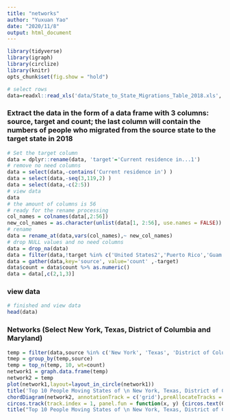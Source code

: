 ```yaml
---
title: "networks"
author: "Yuxuan Yao"
date: "2020/11/8"
output: html_document
---
```

```r
library(tidyverse)
library(igraph)
library(circlize)
library(knitr)
opts_chunk$set(fig.show = "hold")
```

```r
# select rows
data=readxl::read_xls('data/State_to_State_Migrations_Table_2018.xls', skip=4)
```

### Extract the data in the form of a data frame with 3 columns: source, target and count; the last column will contain the numbers of people who migrated from the source state to the target state in 2018
```r
# Set the target column
data = dplyr::rename(data, 'target'='Current residence in...1')
# remove no need columns
data = select(data,-contains('Current residence in') )
data = select(data,-seq(3,119,2) )
data = select(data,-c(2:5))
# view data
data
# the amount of columns is 56
# ready for the rename processing
col_names = colnames(data[,2:56])
new_col_names = as.character(unlist(data[1, 2:56], use.names = FALSE))
# rename
data = rename_at(data,vars(col_names),~ new_col_names)
# drop NULL values and no need columns
data = drop_na(data)
data = filter(data,!target %in% c('United States2','Puerto Rico','Guam') )
data = gather(data,key='source', value='count' ,-target)
data$count = data$count %>% as.numeric()
data = data[,c(2,1,3)]
``` 


### view data
```r
# finished and view data
head(data)
```



### Networks (Select New York, Texas, District of Columbia and Maryland)
```r
temp = filter(data,source %in% c('New York', 'Texas', 'District of Columbia', 'Maryland'))
tmep = group_by(temp,source)
temp = top_n(temp, 10, wt=count)
network1 = graph.data.frame(temp)
network2 = temp
plot(network1,layout=layout_in_circle(network1))
title('Top 10 People Moving States of \n New York, Texas, District of Columbia and Maryland')
chordDiagram(network2, annotationTrack = c('grid'),preAllocateTracks = list(track.height = max(strwidth(unlist(dimnames(network2))))))
circos.track(track.index = 1, panel.fun = function(x, y) {circos.text(CELL_META$xcenter, CELL_META$ylim[1], CELL_META$sector.index, facing = "clockwise")},bg.border = NA) 
title("Top 10 People Moving States of \n New York, Texas, District of Columbia and Maryland")
```
